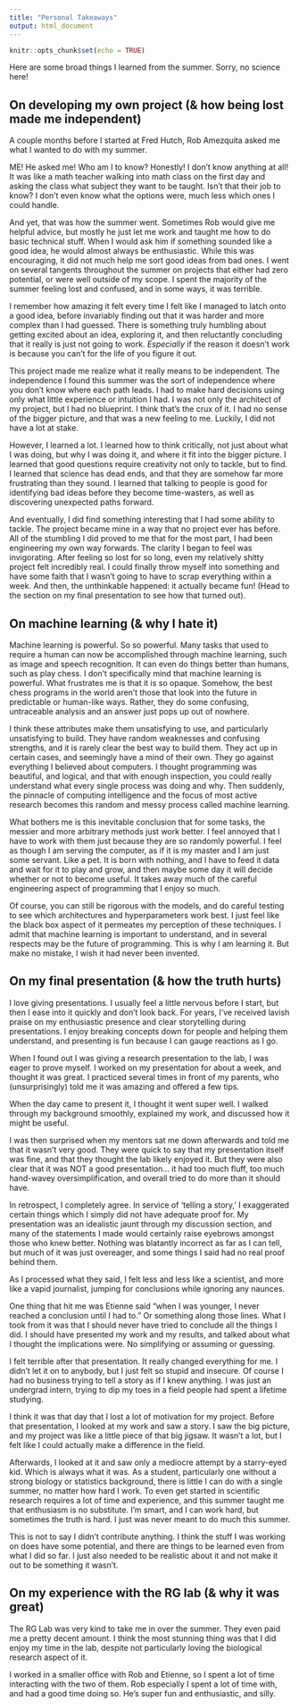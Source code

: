 ```yaml
---
title: "Personal Takeaways"
output: html_document
---
```


```r
knitr::opts_chunk$set(echo = TRUE)
```

Here are some broad things I learned from the summer. Sorry, no science here!

## On developing my own project (& how being lost made me independent)

A couple months before I started at Fred Hutch, Rob Amezquita asked me what I wanted to do with my summer.

ME! He asked me! Who am I to know? Honestly! I don't know anything at all! It was like a math teacher walking into math class on the first day and asking the class what subject they want to be taught. Isn't that their job to know? I don't even know what the options were, much less which ones I could handle.

And yet, that was how the summer went. Sometimes Rob would give me helpful advice, but mostly he just let me work and taught me how to do basic technical stuff. When I would ask him if something sounded like a good idea, he would almost always be enthusiastic. While this was encouraging, it did not much help me sort good ideas from bad ones. I went on several tangents throughout the summer on projects that either had zero potential, or were well outside of my scope. I spent the majority of the summer feeling lost and confused, and in some ways, it was terrible. 

I remember how amazing it felt every time I felt like I managed to latch onto a good idea, before invariably finding out that it was harder and more complex than I had guessed. There is something truly humbling about getting excited about an idea, exploring it, and then reluctantly concluding that it really is just not going to work. *Especially* if the reason it doesn't work is because you can't for the life of you figure it out.

This project made me realize what it really means to be independent. The independence I found this summer was the sort of independence where you don't know where each path leads. I had to make hard decisions using only what little experience or intuition I had. I was not only the architect of my project, but I had no blueprint. I think that's the crux of it. I had no sense of the bigger picture, and that was a new feeling to me. Luckily, I did not have a lot at stake.

However, I learned a lot. I learned how to think critically, not just about what I was doing, but why I was doing it, and where it fit into the bigger picture. I learned that good questions require creativity not only to tackle, but to find. I learned that science has dead ends, and that they are somehow far more frustrating than they sound. I learned that talking to people is good for identifying bad ideas before they become time-wasters, as well as discovering unexpected paths forward.

And eventually, I did find something interesting that I had some ability to tackle. The project became mine in a way that no project ever has before. All of the stumbling I did proved to me that for the most part, I had been engineering my own way forwards. The clarity I began to feel was invigorating. After feeling so lost for so long, even my relatively shitty project felt incredibly real. I could finally throw myself into something and have some faith that I wasn't going to have to scrap everything within a week. And then, the unthinkable happened: it actually became fun! (Head to the section on my final presentation to see how that turned out).


## On machine learning (& why I hate it)

Machine learning is powerful. So so powerful. Many tasks that used to require a human can now be accomplished through machine learning, such as image and speech recognition. It can even do things better than humans, such as play chess. I don't specifically mind that machine learning is powerful. What frustrates me is that it is so opaque. Somehow, the best chess programs in the world aren't those that look into the future in predictable or human-like ways. Rather, they do some confusing, untraceable analysis and an answer just pops up out of nowhere. 

I think these attributes make them unsatisfying to use, and particularly unsatisfying to build. They have random weaknesses and confusing strengths, and it is rarely clear the best way to build them. They act up in certain cases, and seemingly have a mind of their own. They go against everything I believed about computers. I thought programming was beautiful, and logical, and that with enough inspection, you could really understand what every single process was doing and why. Then suddenly, the pinnacle of computing intelligence and the focus of most active research becomes this random and messy process called machine learning.

What bothers me is this inevitable conclusion that for some tasks, the messier and more arbitrary methods just work better. I feel annoyed that I have to work with them just because they are so randomly powerful. I feel as though I am serving the computer, as if it is my master and I am just some servant. Like a pet. It is born with nothing, and I have to feed it data and wait for it to play and grow, and then maybe some day it will decide whether or not to become useful. It takes away much of the careful engineering aspect of programming that I enjoy so much.

Of course, you can still be rigorous with the models, and do careful testing to see which architectures and hyperparameters work best. I just feel like the black box aspect of it permeates my perception of these techniques. I admit that machine learning is important to understand, and in several respects may be the future of programming. This is why I am learning it. But make no mistake, I wish it had never been invented.

## On my final presentation (& how the truth hurts)

I love giving presentations. I usually feel a little nervous before I start, but then I ease into it quickly and don't look back. For years, I've received lavish praise on my enthusiastic presence and clear storytelling during presentations. I enjoy breaking concepts down for people and helping them understand, and presenting is fun because I can gauge reactions as I go. 

When I found out I was giving a research presentation to the lab, I was eager to prove myself. I worked on my presentation for about a week, and thought it was great. I practiced several times in front of my parents, who (unsurprisingly) told me it was amazing and offered a few tips. 

When the day came to present it, I thought it went super well. I walked through my background smoothly, explained my work, and discussed how it might be useful.

I was then surprised when my mentors sat me down afterwards and told me that it wasn't very good. They were quick to say that my presentation itself was fine, and that they thought the lab likely enjoyed it. But they were also clear that it was NOT a good presentation... it had too much fluff, too much hand-wavey oversimplification, and overall tried to do more than it should have.

In retrospect, I completely agree. In service of 'telling a story,' I exaggerated certain things which I simply did not have adequate proof for. My presentation was an idealistic jaunt through my discussion section, and many of the statements I made would certainly raise eyebrows amongst those who knew better. Nothing was blatantly incorrect as far as I can tell, but much of it was just overeager, and some things I said had no real proof behind them. 

As I processed what they said, I felt less and less like a scientist, and more like a vapid journalist, jumping for conclusions while ignoring any naunces.

One thing that hit me was Etienne said "when I was younger, I never reached a conclusion until I had to." Or something along those lines. What I took from it was that I should never have tried to conclude all the things I did. I should have presented my work and my results, and talked about what I thought the implications were. No simplifying or assuming or guessing.

I felt terrible after that presentation. It really changed everything for me. I didn't let it on to anybody, but I just felt so stupid and insecure. Of course I had no business trying to tell a story as if I knew anything. I was just an undergrad intern, trying to dip my toes in a field people had spent a lifetime studying.

I think it was that day that I lost a lot of motivation for my project. Before that presentation, I looked at my work and saw a story. I saw the big picture, and my project was like a little piece of that big jigsaw. It wasn't a lot, but I felt like I could actually make a difference in the field. 

Afterwards, I looked at it and saw only a mediocre attempt by a starry-eyed kid. Which is always what it was. As a student, particularly one without a strong biology or statistics background, there is little I can do with a single summer, no matter how hard I work. To even get started in scientific research requires a lot of time and experience, and this summer taught me that enthusiasm is no substitute. I'm smart, and I can work hard, but sometimes the truth is hard. I just was never meant to do much this summer.

This is not to say I didn't contribute anything. I think the stuff I was working on does have some potential, and there are things to be learned even from what I did so far. I just also needed to be realistic about it and not make it out to be something it wasn't.

## On my experience with the RG lab (& why it was great)

The RG Lab was very kind to take me in over the summer. They even paid me a pretty decent amount. I think the most stunning thing was that I did enjoy my time in the lab, despite not particularly loving the biological research aspect of it.

I worked in a smaller office with Rob and Etienne, so I spent a lot of time interacting with the two of them. Rob especially I spent a lot of time with, and had a good time doing so. He's super fun and enthusiastic, and silly. 


